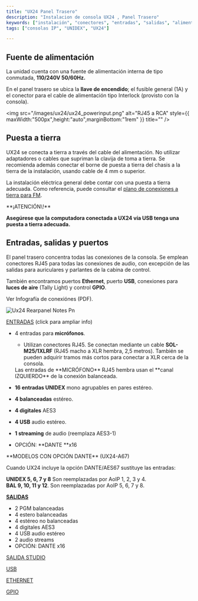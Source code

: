 ```yaml
---
title: "UX24 Panel Trasero"
description: "Instalacion de consola UX24 , Panel Trasero"
keywords: ["instalación", "conectores", "entradas", "salidas", "alimentación", "conexiones"]
tags: ["consolas IP", "UNIDEX", "UX24"]

---
```


## Fuente de alimentación

La unidad cuenta con una fuente de alimentación interna de tipo conmutada, **110/240V 50/60Hz.**

En el panel trasero se ubica la **llave de encendido**; el fusible general (1A) y el conector para el cable de alimentación tipo Interlock (provisto con la consola).

<img
  src="/images/ux24/ux24_powerinput.png"
  alt="RJ45 a RCA"
  style={{ maxWidth:"500px",height:"auto",marginBottom:"1rem" }}
  title=""
/>

## Puesta a tierra

UX24 se conecta a tierra a través del cable del alimentación. No utilizar adaptadores o cables que supriman la clavija de toma a tierra. Se recomienda además conectar el borne de puesta a tierra del chasis a la tierra de la instalación, usando cable de 4 mm o superior.

La instalación eléctrica general debe contar con una puesta a tierra adecuada. Como referencia, puede consultar el [plano de conexiones a tierra para FM](/es/puesta-a-tierra).

<Danger>
  **¡ATENCIÓN\!**

  **Asegúrese que la computadora conectada a UX24 vía USB tenga una puesta a tierra adecuada.**
</Danger>

## Entradas, salidas y puertos

El panel trasero concentra todas las conexiones de la consola. Se emplean conectores RJ45 para todas las conexiones de audio, con excepción de las salidas para auriculares y parlantes de la cabina de control.

También encontramos puertos **Ethernet**, puerto **USB**, conexiones para **luces de aire** (Tally Light) y control **GPIO**.

<Info>
  Ver Infografía de conexiónes (PDF).
</Info>

![Ux24 Rearpanel Notes Pn](/images/ux24/ux24_rearpanel_notes.png)

<Icon icon="arrow-right-to-line" iconType="solid" color="#008dff" size={22} />  [ENTRADAS](/es/unidex/instalacion-entradas) (click para ampliar info)

- 4 entradas para **micrófonos**.
  - Utilizan conectores RJ45. Se conectan mediante un cable **SOL-M25/1XLRF** (RJ45 macho a XLR hembra, 2,5 metros). También se pueden adquirir tramos más cortos para conectar a XLR cerca de la consola.

  <Info>
    Las entradas de **MICRÓFONO** RJ45 hembra usan el **canal IZQUIERDO** de la conexión balanceada.
  </Info>
- **16 entradas UNIDEX** mono agrupables en pares estéreo.
- **4 balanceadas** estéreo.
- **4 digitales** AES3
- **4 USB** audio estéreo.
- **1 streaming** de audio (reemplaza AES3-1)
- OPCIÓN: **DANTE **x16

<Note>
  **MODELOS CON OPCIÓN DANTE** (UX24-A67)

  Cuando UX24 incluye la opción DANTE/AES67 sustituye las entradas:

  **UNIDEX 5, 6, 7 y 8**   Son reemplazadas por AoIP 1, 2, 3 y 4.\
  **BAL 9, 10, 11 y 12**.   Son reemplazadas por AoIP 5, 6, 7 y 8.
</Note>

<Icon icon="arrow-left-from-line" iconType="solid" color="#00860b" size={22} />  [**SALIDAS**](/es/unidex/instalacion-salidas)

- 2 PGM balanceadas
- 4 estero balanceadas
- 4 estéreo no balanceadas
- 4 digitales AES3
- 4 USB audio estéreo
- 2 audio streams
- OPCIÓN: DANTE x16

<Icon icon="arrow-left-from-line" iconType="solid" color="#00860b" size={22} />  [SALIDA STUDIO](/es/unidex/instalacion-cableado_monitoreo)

<Icon icon="usb-drive" iconType="solid" color="#008dff" size={24} />  [USB](/es/unidex/instalacion-usb)

<Icon icon="network-wired" iconType="solid" color="#ffc044" size={23} />  [ETHERNET](/es/unidex/instalacion-red)

<Icon icon="arrow-down-arrow-up" color="#ffc044" size={24} />  [GPIO](/es/unidex/instalacion-gpio)